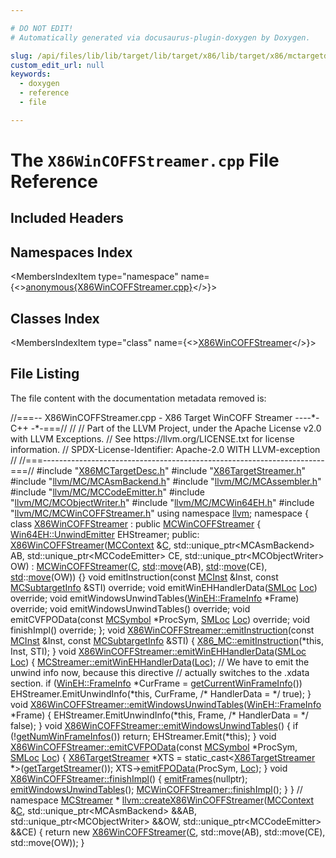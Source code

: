 ```yaml
---

# DO NOT EDIT!
# Automatically generated via docusaurus-plugin-doxygen by Doxygen.

slug: /api/files/lib/lib/target/lib/target/x86/lib/target/x86/mctargetdesc/x86wincoffstreamer-cpp
custom_edit_url: null
keywords:
  - doxygen
  - reference
  - file

---
```





# The `X86WinCOFFStreamer.cpp` File Reference

<DoxygenPage pluginConfig={pluginConfig}>



## Included Headers

<IncludesList>
<IncludesListItem
  filePath="X86MCTargetDesc.h"
  permalink="/docs/api/files/lib/lib/target/lib/target/x86/lib/target/x86/mctargetdesc/x86mctargetdesc-h"
  isLocal="true" />
<IncludesListItem
  filePath="X86TargetStreamer.h"
  permalink="/docs/api/files/lib/lib/target/lib/target/x86/lib/target/x86/mctargetdesc/x86targetstreamer-h"
  isLocal="true" />
<IncludesListItem
  filePath="llvm/MC/MCAsmBackend.h"
  permalink="/docs/api/files/include/include/llvm/include/llvm/mc/mcasmbackend-h"
  isLocal="true" />
<IncludesListItem
  filePath="llvm/MC/MCAssembler.h"
  permalink="/docs/api/files/include/include/llvm/include/llvm/mc/mcassembler-h"
  isLocal="true" />
<IncludesListItem
  filePath="llvm/MC/MCCodeEmitter.h"
  permalink="/docs/api/files/include/include/llvm/include/llvm/mc/mccodeemitter-h"
  isLocal="true" />
<IncludesListItem
  filePath="llvm/MC/MCObjectWriter.h"
  permalink="/docs/api/files/include/include/llvm/include/llvm/mc/mcobjectwriter-h"
  isLocal="true" />
<IncludesListItem
  filePath="llvm/MC/MCWin64EH.h"
  permalink="/docs/api/files/include/include/llvm/include/llvm/mc/mcwin64eh-h"
  isLocal="true" />
<IncludesListItem
  filePath="llvm/MC/MCWinCOFFStreamer.h"
  permalink="/docs/api/files/include/include/llvm/include/llvm/mc/mcwincoffstreamer-h"
  isLocal="true" />
</IncludesList>

## Namespaces Index

<MembersIndex>

<MembersIndexItem
  type="namespace"
  name={<><a href="/docs/api/namespaces/anonymous-x86wincoffstreamer-cpp-">anonymous&#123;X86WinCOFFStreamer.cpp&#125;</a></>}>
</MembersIndexItem>

</MembersIndex>

## Classes Index

<MembersIndex>

<MembersIndexItem
  type="class"
  name={<><a href="/docs/api/classes/anonymous-namespace-x86wincoffstreamer-cpp-/x86wincoffstreamer">X86WinCOFFStreamer</a></>}>
</MembersIndexItem>

</MembersIndex>


## File Listing

The file content with the documentation metadata removed is:

<ProgramListing>

<Link id="l00001" /><CodeLine lineNumber="1"><Highlight kind="comment">//===-- X86WinCOFFStreamer.cpp - X86 Target WinCOFF Streamer ----&#42;- C++ -&#42;-===//</Highlight><Highlight kind="normal"></Highlight></CodeLine>
<Link id="l00002" /><CodeLine lineNumber="2"><Highlight kind="normal"></Highlight><Highlight kind="comment">//</Highlight><Highlight kind="normal"></Highlight></CodeLine>
<Link id="l00003" /><CodeLine lineNumber="3"><Highlight kind="normal"></Highlight><Highlight kind="comment">// Part of the LLVM Project, under the Apache License v2.0 with LLVM Exceptions.</Highlight><Highlight kind="normal"></Highlight></CodeLine>
<Link id="l00004" /><CodeLine lineNumber="4"><Highlight kind="normal"></Highlight><Highlight kind="comment">// See https://llvm.org/LICENSE.txt for license information.</Highlight><Highlight kind="normal"></Highlight></CodeLine>
<Link id="l00005" /><CodeLine lineNumber="5"><Highlight kind="normal"></Highlight><Highlight kind="comment">// SPDX-License-Identifier: Apache-2.0 WITH LLVM-exception</Highlight><Highlight kind="normal"></Highlight></CodeLine>
<Link id="l00006" /><CodeLine lineNumber="6"><Highlight kind="normal"></Highlight><Highlight kind="comment">//</Highlight><Highlight kind="normal"></Highlight></CodeLine>
<Link id="l00007" /><CodeLine lineNumber="7"><Highlight kind="normal"></Highlight><Highlight kind="comment">//===----------------------------------------------------------------------===//</Highlight><Highlight kind="normal"></Highlight></CodeLine>
<Link id="l00008" /><CodeLine lineNumber="8"><Highlight kind="normal"></Highlight></CodeLine>
<Link id="l00009" /><CodeLine lineNumber="9"><Highlight kind="normal"></Highlight><Highlight kind="preprocessor">#include &quot;<a href="/docs/api/files/lib/lib/target/lib/target/x86/lib/target/x86/mctargetdesc/x86mctargetdesc-h">X86MCTargetDesc.h</a>&quot;</Highlight><Highlight kind="normal"></Highlight></CodeLine>
<Link id="l00010" /><CodeLine lineNumber="10"><Highlight kind="normal"></Highlight><Highlight kind="preprocessor">#include &quot;<a href="/docs/api/files/lib/lib/target/lib/target/x86/lib/target/x86/mctargetdesc/x86targetstreamer-h">X86TargetStreamer.h</a>&quot;</Highlight><Highlight kind="normal"></Highlight></CodeLine>
<Link id="l00011" /><CodeLine lineNumber="11"><Highlight kind="normal"></Highlight><Highlight kind="preprocessor">#include &quot;<a href="/docs/api/files/include/include/llvm/include/llvm/mc/mcasmbackend-h">llvm/MC/MCAsmBackend.h</a>&quot;</Highlight><Highlight kind="normal"></Highlight></CodeLine>
<Link id="l00012" /><CodeLine lineNumber="12"><Highlight kind="normal"></Highlight><Highlight kind="preprocessor">#include &quot;<a href="/docs/api/files/include/include/llvm/include/llvm/mc/mcassembler-h">llvm/MC/MCAssembler.h</a>&quot;</Highlight><Highlight kind="normal"></Highlight></CodeLine>
<Link id="l00013" /><CodeLine lineNumber="13"><Highlight kind="normal"></Highlight><Highlight kind="preprocessor">#include &quot;<a href="/docs/api/files/include/include/llvm/include/llvm/mc/mccodeemitter-h">llvm/MC/MCCodeEmitter.h</a>&quot;</Highlight><Highlight kind="normal"></Highlight></CodeLine>
<Link id="l00014" /><CodeLine lineNumber="14"><Highlight kind="normal"></Highlight><Highlight kind="preprocessor">#include &quot;<a href="/docs/api/files/include/include/llvm/include/llvm/mc/mcobjectwriter-h">llvm/MC/MCObjectWriter.h</a>&quot;</Highlight><Highlight kind="normal"></Highlight></CodeLine>
<Link id="l00015" /><CodeLine lineNumber="15"><Highlight kind="normal"></Highlight><Highlight kind="preprocessor">#include &quot;<a href="/docs/api/files/include/include/llvm/include/llvm/mc/mcwin64eh-h">llvm/MC/MCWin64EH.h</a>&quot;</Highlight><Highlight kind="normal"></Highlight></CodeLine>
<Link id="l00016" /><CodeLine lineNumber="16"><Highlight kind="normal"></Highlight><Highlight kind="preprocessor">#include &quot;<a href="/docs/api/files/include/include/llvm/include/llvm/mc/mcwincoffstreamer-h">llvm/MC/MCWinCOFFStreamer.h</a>&quot;</Highlight><Highlight kind="normal"></Highlight></CodeLine>
<Link id="l00017" /><CodeLine lineNumber="17"><Highlight kind="normal"></Highlight></CodeLine>
<Link id="l00018" /><CodeLine lineNumber="18"><Highlight kind="normal"></Highlight><Highlight kind="keyword">using namespace </Highlight><Highlight kind="normal"><a href="/docs/api/namespaces/llvm">llvm</a>;</Highlight></CodeLine>
<Link id="l00019" /><CodeLine lineNumber="19"><Highlight kind="normal"></Highlight></CodeLine>
<Link id="l00020" /><CodeLine lineNumber="20" lineLink="/docs/api/namespaces/anonymous-x86wincoffstreamer-cpp-"><Highlight kind="normal"></Highlight><Highlight kind="keyword">namespace </Highlight><Highlight kind="normal">&#123;</Highlight></CodeLine>
<Link id="l00021" /><CodeLine lineNumber="21" lineLink="/docs/api/classes/anonymous-namespace-x86wincoffstreamer-cpp-/x86wincoffstreamer"><Highlight kind="normal"></Highlight><Highlight kind="keyword">class </Highlight><Highlight kind="normal"><a href="/docs/api/classes/anonymous-namespace-x86wincoffstreamer-cpp-/x86wincoffstreamer/#aab1633fd70ac138c0937636187a1fea8">X86WinCOFFStreamer</a> : </Highlight><Highlight kind="keyword">public</Highlight><Highlight kind="normal"> <a href="/docs/api/classes/llvm/mcwincoffstreamer/#a5c671ab9beefef98e0f4702b91cd96b5">MCWinCOFFStreamer</a> &#123;</Highlight></CodeLine>
<Link id="l00022" /><CodeLine lineNumber="22"><Highlight kind="normal">  <a href="/docs/api/classes/llvm/win64eh/unwindemitter">Win64EH::UnwindEmitter</a> EHStreamer;</Highlight></CodeLine>
<Link id="l00023" /><CodeLine lineNumber="23"><Highlight kind="normal"></Highlight><Highlight kind="keyword">public</Highlight><Highlight kind="normal">:</Highlight></CodeLine>
<Link id="l00024" /><CodeLine lineNumber="24" lineLink="/docs/api/classes/anonymous-namespace-x86wincoffstreamer-cpp-/x86wincoffstreamer/#aab1633fd70ac138c0937636187a1fea8"><Highlight kind="normal">  <a href="/docs/api/classes/anonymous-namespace-x86wincoffstreamer-cpp-/x86wincoffstreamer/#aab1633fd70ac138c0937636187a1fea8">X86WinCOFFStreamer</a>(<a href="/docs/api/classes/llvm/mccontext">MCContext</a> &amp;<a href="/docs/api/namespaces/llvm/callingconv/#ac6aa1387c4375260e2468eb5a77fdb4cafd841a49aec1539bc88abc8ff9e170fb">C</a>, std::unique&#95;ptr&lt;MCAsmBackend&gt; AB,</Highlight></CodeLine>
<Link id="l00025" /><CodeLine lineNumber="25"><Highlight kind="normal">                     std::unique&#95;ptr&lt;MCCodeEmitter&gt; CE,</Highlight></CodeLine>
<Link id="l00026" /><CodeLine lineNumber="26"><Highlight kind="normal">                     std::unique&#95;ptr&lt;MCObjectWriter&gt; OW)</Highlight></CodeLine>
<Link id="l00027" /><CodeLine lineNumber="27"><Highlight kind="normal">      : <a href="/docs/api/classes/llvm/mcwincoffstreamer/#a5c671ab9beefef98e0f4702b91cd96b5">MCWinCOFFStreamer</a>(<a href="/docs/api/namespaces/llvm/callingconv/#ac6aa1387c4375260e2468eb5a77fdb4cafd841a49aec1539bc88abc8ff9e170fb">C</a>, <a href="/docs/api/namespaces/std">std</a>::<a href="/docs/api/namespaces/llvm/#abfc9c7ecf70f66901e439f7c04ef3dbb">move</a>(AB), <a href="/docs/api/namespaces/std">std</a>::<a href="/docs/api/namespaces/llvm/#abfc9c7ecf70f66901e439f7c04ef3dbb">move</a>(CE), <a href="/docs/api/namespaces/std">std</a>::<a href="/docs/api/namespaces/llvm/#abfc9c7ecf70f66901e439f7c04ef3dbb">move</a>(OW)) &#123;&#125;</Highlight></CodeLine>
<Link id="l00028" /><CodeLine lineNumber="28"><Highlight kind="normal"></Highlight></CodeLine>
<Link id="l00029" /><CodeLine lineNumber="29"><Highlight kind="normal">  </Highlight><Highlight kind="keywordtype">void</Highlight><Highlight kind="normal"> emitInstruction(</Highlight><Highlight kind="keyword">const</Highlight><Highlight kind="normal"> <a href="/docs/api/classes/llvm/mcinst">MCInst</a> &amp;Inst, </Highlight><Highlight kind="keyword">const</Highlight><Highlight kind="normal"> <a href="/docs/api/classes/llvm/mcsubtargetinfo">MCSubtargetInfo</a> &amp;STI) </Highlight><Highlight kind="keyword">override</Highlight><Highlight kind="normal">;</Highlight></CodeLine>
<Link id="l00030" /><CodeLine lineNumber="30"><Highlight kind="normal">  </Highlight><Highlight kind="keywordtype">void</Highlight><Highlight kind="normal"> emitWinEHHandlerData(<a href="/docs/api/classes/llvm/smloc">SMLoc</a> <a href="/docs/api/namespaces/llvm/loc">Loc</a>) </Highlight><Highlight kind="keyword">override</Highlight><Highlight kind="normal">;</Highlight></CodeLine>
<Link id="l00031" /><CodeLine lineNumber="31"><Highlight kind="normal">  </Highlight><Highlight kind="keywordtype">void</Highlight><Highlight kind="normal"> emitWindowsUnwindTables(<a href="/docs/api/structs/llvm/wineh/frameinfo">WinEH::FrameInfo</a> &#42;Frame) </Highlight><Highlight kind="keyword">override</Highlight><Highlight kind="normal">;</Highlight></CodeLine>
<Link id="l00032" /><CodeLine lineNumber="32"><Highlight kind="normal">  </Highlight><Highlight kind="keywordtype">void</Highlight><Highlight kind="normal"> emitWindowsUnwindTables() </Highlight><Highlight kind="keyword">override</Highlight><Highlight kind="normal">;</Highlight></CodeLine>
<Link id="l00033" /><CodeLine lineNumber="33"><Highlight kind="normal">  </Highlight><Highlight kind="keywordtype">void</Highlight><Highlight kind="normal"> emitCVFPOData(</Highlight><Highlight kind="keyword">const</Highlight><Highlight kind="normal"> <a href="/docs/api/classes/llvm/mcsymbol">MCSymbol</a> &#42;ProcSym, <a href="/docs/api/classes/llvm/smloc">SMLoc</a> <a href="/docs/api/namespaces/llvm/loc">Loc</a>) </Highlight><Highlight kind="keyword">override</Highlight><Highlight kind="normal">;</Highlight></CodeLine>
<Link id="l00034" /><CodeLine lineNumber="34"><Highlight kind="normal">  </Highlight><Highlight kind="keywordtype">void</Highlight><Highlight kind="normal"> finishImpl() </Highlight><Highlight kind="keyword">override</Highlight><Highlight kind="normal">;</Highlight></CodeLine>
<Link id="l00035" /><CodeLine lineNumber="35"><Highlight kind="normal">&#125;;</Highlight></CodeLine>
<Link id="l00036" /><CodeLine lineNumber="36"><Highlight kind="normal"></Highlight></CodeLine>
<Link id="l00037" /><CodeLine lineNumber="37" lineLink="/docs/api/classes/anonymous-namespace-x86wincoffstreamer-cpp-/x86wincoffstreamer/#a4ba48a1965d81afbc5b476fcb257206d"><Highlight kind="normal"></Highlight><Highlight kind="keywordtype">void</Highlight><Highlight kind="normal"> <a href="/docs/api/classes/anonymous-namespace-x86wincoffstreamer-cpp-/x86wincoffstreamer/#a4ba48a1965d81afbc5b476fcb257206d">X86WinCOFFStreamer::emitInstruction</a>(</Highlight><Highlight kind="keyword">const</Highlight><Highlight kind="normal"> <a href="/docs/api/classes/llvm/mcinst">MCInst</a> &amp;Inst,</Highlight></CodeLine>
<Link id="l00038" /><CodeLine lineNumber="38"><Highlight kind="normal">                                         </Highlight><Highlight kind="keyword">const</Highlight><Highlight kind="normal"> <a href="/docs/api/classes/llvm/mcsubtargetinfo">MCSubtargetInfo</a> &amp;STI) &#123;</Highlight></CodeLine>
<Link id="l00039" /><CodeLine lineNumber="39"><Highlight kind="normal">  <a href="/docs/api/namespaces/llvm/x86-mc/#ad133d82ed8cf2866b22b7304524935c8">X86&#95;MC::emitInstruction</a>(&#42;</Highlight><Highlight kind="keyword">this</Highlight><Highlight kind="normal">, Inst, STI);</Highlight></CodeLine>
<Link id="l00040" /><CodeLine lineNumber="40"><Highlight kind="normal">&#125;</Highlight></CodeLine>
<Link id="l00041" /><CodeLine lineNumber="41"><Highlight kind="normal"></Highlight></CodeLine>
<Link id="l00042" /><CodeLine lineNumber="42" lineLink="/docs/api/classes/anonymous-namespace-x86wincoffstreamer-cpp-/x86wincoffstreamer/#ac9cc92c8097ae0b54e91ea99f5cebec1"><Highlight kind="normal"></Highlight><Highlight kind="keywordtype">void</Highlight><Highlight kind="normal"> <a href="/docs/api/classes/anonymous-namespace-x86wincoffstreamer-cpp-/x86wincoffstreamer/#ac9cc92c8097ae0b54e91ea99f5cebec1">X86WinCOFFStreamer::emitWinEHHandlerData</a>(<a href="/docs/api/classes/llvm/smloc">SMLoc</a> <a href="/docs/api/namespaces/llvm/loc">Loc</a>) &#123;</Highlight></CodeLine>
<Link id="l00043" /><CodeLine lineNumber="43"><Highlight kind="normal">  <a href="/docs/api/classes/llvm/mcstreamer/#a4e42517f705e57c03ce078fcac4e8f19">MCStreamer::emitWinEHHandlerData</a>(<a href="/docs/api/namespaces/llvm/loc">Loc</a>);</Highlight></CodeLine>
<Link id="l00044" /><CodeLine lineNumber="44"><Highlight kind="normal"></Highlight></CodeLine>
<Link id="l00045" /><CodeLine lineNumber="45"><Highlight kind="normal">  </Highlight><Highlight kind="comment">// We have to emit the unwind info now, because this directive</Highlight><Highlight kind="normal"></Highlight></CodeLine>
<Link id="l00046" /><CodeLine lineNumber="46"><Highlight kind="normal">  </Highlight><Highlight kind="comment">// actually switches to the .xdata section.</Highlight><Highlight kind="normal"></Highlight></CodeLine>
<Link id="l00047" /><CodeLine lineNumber="47"><Highlight kind="normal">  </Highlight><Highlight kind="keywordflow">if</Highlight><Highlight kind="normal"> (<a href="/docs/api/structs/llvm/wineh/frameinfo">WinEH::FrameInfo</a> &#42;CurFrame = <a href="/docs/api/classes/llvm/mcstreamer/#af2c1682a7f094bf9534d3461286aa62f">getCurrentWinFrameInfo</a>())</Highlight></CodeLine>
<Link id="l00048" /><CodeLine lineNumber="48"><Highlight kind="normal">    EHStreamer.EmitUnwindInfo(&#42;</Highlight><Highlight kind="keyword">this</Highlight><Highlight kind="normal">, CurFrame, </Highlight><Highlight kind="comment">/&#42; HandlerData = &#42;/</Highlight><Highlight kind="normal"> </Highlight><Highlight kind="keyword">true</Highlight><Highlight kind="normal">);</Highlight></CodeLine>
<Link id="l00049" /><CodeLine lineNumber="49"><Highlight kind="normal">&#125;</Highlight></CodeLine>
<Link id="l00050" /><CodeLine lineNumber="50"><Highlight kind="normal"></Highlight></CodeLine>
<Link id="l00051" /><CodeLine lineNumber="51" lineLink="/docs/api/classes/anonymous-namespace-x86wincoffstreamer-cpp-/x86wincoffstreamer/#ac730e6fa3fa0f0ee064dce2e576ab1c8"><Highlight kind="normal"></Highlight><Highlight kind="keywordtype">void</Highlight><Highlight kind="normal"> <a href="/docs/api/classes/anonymous-namespace-x86wincoffstreamer-cpp-/x86wincoffstreamer/#a7f006effe83d65b1222fe3efcdb14973">X86WinCOFFStreamer::emitWindowsUnwindTables</a>(<a href="/docs/api/structs/llvm/wineh/frameinfo">WinEH::FrameInfo</a> &#42;Frame) &#123;</Highlight></CodeLine>
<Link id="l00052" /><CodeLine lineNumber="52"><Highlight kind="normal">  EHStreamer.EmitUnwindInfo(&#42;</Highlight><Highlight kind="keyword">this</Highlight><Highlight kind="normal">, Frame, </Highlight><Highlight kind="comment">/&#42; HandlerData = &#42;/</Highlight><Highlight kind="normal"> </Highlight><Highlight kind="keyword">false</Highlight><Highlight kind="normal">);</Highlight></CodeLine>
<Link id="l00053" /><CodeLine lineNumber="53"><Highlight kind="normal">&#125;</Highlight></CodeLine>
<Link id="l00054" /><CodeLine lineNumber="54"><Highlight kind="normal"></Highlight></CodeLine>
<Link id="l00055" /><CodeLine lineNumber="55" lineLink="/docs/api/classes/anonymous-namespace-x86wincoffstreamer-cpp-/x86wincoffstreamer/#a7f006effe83d65b1222fe3efcdb14973"><Highlight kind="normal"></Highlight><Highlight kind="keywordtype">void</Highlight><Highlight kind="normal"> <a href="/docs/api/classes/anonymous-namespace-x86wincoffstreamer-cpp-/x86wincoffstreamer/#a7f006effe83d65b1222fe3efcdb14973">X86WinCOFFStreamer::emitWindowsUnwindTables</a>() &#123;</Highlight></CodeLine>
<Link id="l00056" /><CodeLine lineNumber="56"><Highlight kind="normal">  </Highlight><Highlight kind="keywordflow">if</Highlight><Highlight kind="normal"> (!<a href="/docs/api/classes/llvm/mcstreamer/#a29cea003318c9d843e3dd2072ad87e80">getNumWinFrameInfos</a>())</Highlight></CodeLine>
<Link id="l00057" /><CodeLine lineNumber="57"><Highlight kind="normal">    </Highlight><Highlight kind="keywordflow">return</Highlight><Highlight kind="normal">;</Highlight></CodeLine>
<Link id="l00058" /><CodeLine lineNumber="58"><Highlight kind="normal">  EHStreamer.Emit(&#42;</Highlight><Highlight kind="keyword">this</Highlight><Highlight kind="normal">);</Highlight></CodeLine>
<Link id="l00059" /><CodeLine lineNumber="59"><Highlight kind="normal">&#125;</Highlight></CodeLine>
<Link id="l00060" /><CodeLine lineNumber="60"><Highlight kind="normal"></Highlight></CodeLine>
<Link id="l00061" /><CodeLine lineNumber="61" lineLink="/docs/api/classes/anonymous-namespace-x86wincoffstreamer-cpp-/x86wincoffstreamer/#aeb01424e28cb5be0737b318fa19ade93"><Highlight kind="normal"></Highlight><Highlight kind="keywordtype">void</Highlight><Highlight kind="normal"> <a href="/docs/api/classes/anonymous-namespace-x86wincoffstreamer-cpp-/x86wincoffstreamer/#aeb01424e28cb5be0737b318fa19ade93">X86WinCOFFStreamer::emitCVFPOData</a>(</Highlight><Highlight kind="keyword">const</Highlight><Highlight kind="normal"> <a href="/docs/api/classes/llvm/mcsymbol">MCSymbol</a> &#42;ProcSym, <a href="/docs/api/classes/llvm/smloc">SMLoc</a> <a href="/docs/api/namespaces/llvm/loc">Loc</a>) &#123;</Highlight></CodeLine>
<Link id="l00062" /><CodeLine lineNumber="62"><Highlight kind="normal">  <a href="/docs/api/classes/llvm/x86targetstreamer">X86TargetStreamer</a> &#42;XTS =</Highlight></CodeLine>
<Link id="l00063" /><CodeLine lineNumber="63"><Highlight kind="normal">      </Highlight><Highlight kind="keyword">static&#95;cast&lt;</Highlight><Highlight kind="normal"><a href="/docs/api/classes/llvm/x86targetstreamer">X86TargetStreamer</a> &#42;</Highlight><Highlight kind="keyword">&gt;</Highlight><Highlight kind="normal">(<a href="/docs/api/classes/llvm/mcstreamer/#a901607e60c20148ae701b6e8f43b4647">getTargetStreamer</a>());</Highlight></CodeLine>
<Link id="l00064" /><CodeLine lineNumber="64"><Highlight kind="normal">  XTS-&gt;<a href="/docs/api/classes/llvm/x86targetstreamer/#a516983bc940d93296dc75a3e9de1748b">emitFPOData</a>(ProcSym, <a href="/docs/api/namespaces/llvm/loc">Loc</a>);</Highlight></CodeLine>
<Link id="l00065" /><CodeLine lineNumber="65"><Highlight kind="normal">&#125;</Highlight></CodeLine>
<Link id="l00066" /><CodeLine lineNumber="66"><Highlight kind="normal"></Highlight></CodeLine>
<Link id="l00067" /><CodeLine lineNumber="67" lineLink="/docs/api/classes/anonymous-namespace-x86wincoffstreamer-cpp-/x86wincoffstreamer/#a174dfe9d7cb521bf4ad1cdcc1d7bcbdc"><Highlight kind="normal"></Highlight><Highlight kind="keywordtype">void</Highlight><Highlight kind="normal"> <a href="/docs/api/classes/anonymous-namespace-x86wincoffstreamer-cpp-/x86wincoffstreamer/#a174dfe9d7cb521bf4ad1cdcc1d7bcbdc">X86WinCOFFStreamer::finishImpl</a>() &#123;</Highlight></CodeLine>
<Link id="l00068" /><CodeLine lineNumber="68"><Highlight kind="normal">  <a href="/docs/api/classes/llvm/mcobjectstreamer/#ad65b998727eb009e1a448a4aa3f2e1b3">emitFrames</a>(</Highlight><Highlight kind="keyword">nullptr</Highlight><Highlight kind="normal">);</Highlight></CodeLine>
<Link id="l00069" /><CodeLine lineNumber="69"><Highlight kind="normal">  <a href="/docs/api/classes/anonymous-namespace-x86wincoffstreamer-cpp-/x86wincoffstreamer/#a7f006effe83d65b1222fe3efcdb14973">emitWindowsUnwindTables</a>();</Highlight></CodeLine>
<Link id="l00070" /><CodeLine lineNumber="70"><Highlight kind="normal"></Highlight></CodeLine>
<Link id="l00071" /><CodeLine lineNumber="71"><Highlight kind="normal">  <a href="/docs/api/classes/llvm/mcwincoffstreamer/#a7f964c60245b61612ddd6509cba7eb74">MCWinCOFFStreamer::finishImpl</a>();</Highlight></CodeLine>
<Link id="l00072" /><CodeLine lineNumber="72"><Highlight kind="normal">&#125;</Highlight></CodeLine>
<Link id="l00073" /><CodeLine lineNumber="73"><Highlight kind="normal">&#125; </Highlight><Highlight kind="comment">// namespace</Highlight><Highlight kind="normal"></Highlight></CodeLine>
<Link id="l00074" /><CodeLine lineNumber="74"><Highlight kind="normal"></Highlight></CodeLine>
<Link id="l00075" /><CodeLine lineNumber="75"><Highlight kind="normal"><a href="/docs/api/classes/llvm/mcstreamer">MCStreamer</a> &#42;</Highlight></CodeLine>
<Link id="l00076" /><CodeLine lineNumber="76" lineLink="/docs/api/namespaces/llvm/#aa5ceab8771f096885bcd95618d1c02f0"><Highlight kind="normal"><a href="/docs/api/namespaces/llvm/#aa5ceab8771f096885bcd95618d1c02f0">llvm::createX86WinCOFFStreamer</a>(<a href="/docs/api/classes/llvm/mccontext">MCContext</a> &amp;<a href="/docs/api/namespaces/llvm/callingconv/#ac6aa1387c4375260e2468eb5a77fdb4cafd841a49aec1539bc88abc8ff9e170fb">C</a>, std::unique&#95;ptr&lt;MCAsmBackend&gt; &amp;&amp;AB,</Highlight></CodeLine>
<Link id="l00077" /><CodeLine lineNumber="77"><Highlight kind="normal">                               std::unique&#95;ptr&lt;MCObjectWriter&gt; &amp;&amp;OW,</Highlight></CodeLine>
<Link id="l00078" /><CodeLine lineNumber="78"><Highlight kind="normal">                               std::unique&#95;ptr&lt;MCCodeEmitter&gt; &amp;&amp;CE) &#123;</Highlight></CodeLine>
<Link id="l00079" /><CodeLine lineNumber="79"><Highlight kind="normal">  </Highlight><Highlight kind="keywordflow">return</Highlight><Highlight kind="normal"> </Highlight><Highlight kind="keyword">new</Highlight><Highlight kind="normal"> <a href="/docs/api/classes/anonymous-namespace-x86wincoffstreamer-cpp-/x86wincoffstreamer/#aab1633fd70ac138c0937636187a1fea8">X86WinCOFFStreamer</a>(<a href="/docs/api/namespaces/llvm/callingconv/#ac6aa1387c4375260e2468eb5a77fdb4cafd841a49aec1539bc88abc8ff9e170fb">C</a>, std::move(AB), std::move(CE), std::move(OW));</Highlight></CodeLine>
<Link id="l00080" /><CodeLine lineNumber="80"><Highlight kind="normal">&#125;</Highlight></CodeLine>

</ProgramListing>


</DoxygenPage>
